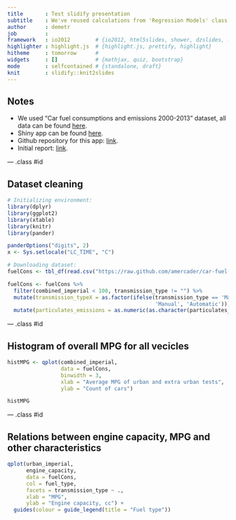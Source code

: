 ```yaml
---
title       : Test slidify presentation
subtitle    : We've reused calculations from 'Regression Models' class
author      : demetr
job         : 
framework   : io2012        # {io2012, html5slides, shower, dzslides, ...}
highlighter : highlight.js  # {highlight.js, prettify, highlight}
hitheme     : tomorrow      # 
widgets     : []            # {mathjax, quiz, bootstrap}
mode        : selfcontained # {standalone, draft}
knit        : slidify::knit2slides
---
```


## Notes
* We used "Car fuel consumptions and emissions 2000-2013” dataset, all data can be found [here](http://data.okfn.org/data/amercader/car-fuel-and-emissions).
* Shiny app can be found [here](https://demetr.shinyapps.io/MpgShinyApp/).
* Github repository for this app: [link](https://github.com/demetrNieA/MpgShinyApp).
* Initial report: [link](http://rpubs.com/Demetr/202033).

--- .class #id 

## Dataset cleaning
```r
# Initializing environment:
library(dplyr)
library(ggplot2)
library(xtable)
library(knitr)
library(pander)

panderOptions("digits", 2)
x <- Sys.setlocale("LC_TIME", "C")
```

```r
# Downloading dataset:
fuelCons <- tbl_df(read.csv("https://raw.github.com/amercader/car-fuel-and-emissions/master/data.csv"))
```

```r
fuelCons <- fuelCons %>%
  filter(combined_imperial < 100, transmission_type != "") %>%
  mutate(transmission_typeX = as.factor(ifelse(transmission_type == 'Manual',
                                               'Manual', 'Automatic'))) %>%
  mutate(particulates_emissions = as.numeric(as.character(particulates_emissions)))
```

---  .class #id 

## Histogram of overall MPG for all vecicles
```r
histMPG <- qplot(combined_imperial,
                 data = fuelCons,
                 binwidth = 3,
                 xlab = "Average MPG of urban and extra urban tests",
                 ylab = "Count of cars")
```
```r
histMPG
```


---  .class #id 

## Relations between engine capacity, MPG and other characteristics
```r
qplot(urban_imperial,
      engine_capacity,
      data = fuelCons,
      col = fuel_type,
      facets = transmission_type ~ .,
      xlab = "MPG",
      ylab = "Engine capacity, cc") +
  guides(colour = guide_legend(title = "Fuel type"))
```
